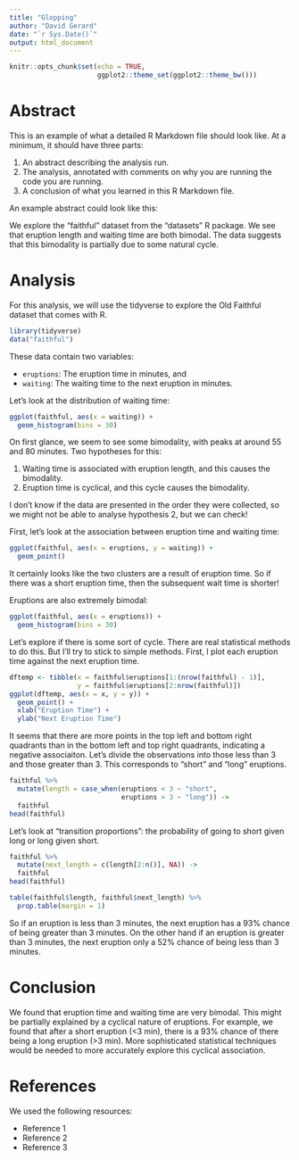 ```yaml
---
title: "Glopping"
author: "David Gerard"
date: "`r Sys.Date()`"
output: html_document
---
```


```r
knitr::opts_chunk$set(echo = TRUE,
                      ggplot2::theme_set(ggplot2::theme_bw()))
```

# Abstract

This is an example of what a detailed R Markdown file should look like.
At a minimum, it should have three parts:

1. An abstract describing the analysis run.
2. The analysis, annotated with comments on why you are running the code
   you are running.
3. A conclusion of what you learned in this R Markdown file.

An example abstract could look like this:

We explore the "faithful" dataset from the "datasets" R package. We see
that eruption length and waiting time are both bimodal. The data suggests
that this bimodality is partially due to some natural cycle.

# Analysis

For this analysis, we will use the tidyverse to explore the Old Faithful
dataset that comes with R.

```r
library(tidyverse)
data("faithful")
```

These data contain two variables:

- `eruptions`: The eruption time in minutes, and
- `waiting`: The waiting time to the next eruption in minutes.

Let's look at the distribution of waiting time:

```r
ggplot(faithful, aes(x = waiting)) +
  geom_histogram(bins = 30)
```

On first glance, we seem to see some bimodality, with peaks at around
55 and 80 minutes. Two hypotheses for this:

1. Waiting time is associated with eruption length, and this causes the
   bimodality.
2. Eruption time is cyclical, and this cycle causes the bimodality.

I don't know if the data are presented in the order they were collected,
so we might not be able to analyse hypothesis 2, but we can check!

First, let's look at the association between eruption time and waiting time:
```r
ggplot(faithful, aes(x = eruptions, y = waiting)) +
  geom_point()
```

It certainly looks like the two clusters are a result of eruption time. 
So if there was a short eruption time, then the subsequent wait time is 
shorter!

Eruptions are also extremely bimodal:

```r
ggplot(faithful, aes(x = eruptions)) +
  geom_histogram(bins = 30)
```

Let's explore if there is some sort of cycle. There are real 
statistical methods to do this. But I'll try to stick to simple methods.
First, I plot each eruption time against the next eruption time.
```r
dftemp <- tibble(x = faithful$eruptions[1:(nrow(faithful) - 1)], 
                 y = faithful$eruptions[2:nrow(faithful)])
ggplot(dftemp, aes(x = x, y = y)) +
  geom_point() +
  xlab("Eruption Time") +
  ylab("Next Eruption Time")
```

It seems that there are more points in the top left and bottom right
quadrants than in the bottom left and top right quadrants, indicating 
a negative associaiton. Let's divide the observations into those
less than 3 and those greater than 3. This corresponds to "short" and 
"long" eruptions.
```r
faithful %>%
  mutate(length = case_when(eruptions < 3 ~ "short",
                            eruptions > 3 ~ "long")) ->
  faithful
head(faithful)
```

Let's look at "transition proportions": the probability of going to short
given long or long given short.

```r
faithful %>%
  mutate(next_length = c(length[2:n()], NA)) ->
  faithful
head(faithful)

table(faithful$length, faithful$next_length) %>%
  prop.table(margin = 1)
```

So if an eruption is less than 3 minutes, the next eruption
has a 93% chance of being greater than 3 minutes. On the other hand
if an eruption is greater than 3 minutes, the next eruption only a 
52% chance of being less than 3 minutes.

# Conclusion

We found that eruption time and waiting time are very bimodal. This might
be partially explained by a cyclical nature of eruptions. For example,
we found that after a short eruption (<3 min), there is a 93% chance of there
being a long eruption (>3 min). More sophisticated statistical techniques
would be needed to more accurately explore this cyclical association.

# References

We used the following resources:

- Reference 1
- Reference 2
- Reference 3
